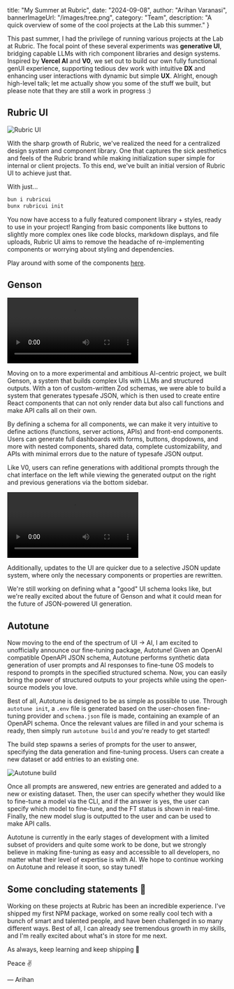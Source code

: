   title: "My Summer at Rubric",
  date: "2024-09-08",
  author: "Arihan Varanasi",
  bannerImageUrl: "/images/tree.png",
  category: "Team",
  description: "A quick overview of some of the cool projects at the Lab this summer."
}

This past summer, I had the privilege of running various projects at the Lab at Rubric. The focal point of these several experiments was **generative UI**, bridging capable LLMs with rich component libraries and design systems. Inspired by **Vercel AI** and **V0**, we set out to build our own fully functional genUI experience, supporting tedious dev work with intuitive **DX** and enhancing user interactions with dynamic but simple **UX**. Alright, enough high-level talk; let me actually show you some of the stuff we built, but please note that they are still a work in progress :)

## Rubric UI

![Rubric UI](/images/fib.png "The Codeblock component.") 

With the sharp growth of Rubric, we've realized the need for a centralized design system and component library. One that captures the sick aesthetics and feels of the Rubric brand while making initialization super simple for internal or client projects. To this end, we've built an initial version of Rubric UI to achieve just that.

With just...

```sh
bun i rubricui
bunx rubricui init
```

You now have access to a fully featured component library + styles, ready to use in your project! Ranging from basic components like buttons to slightly more complex ones like code blocks, markdown displays, and file uploads, Rubric UI aims to remove the headache of re-implementing components or worrying about styling and dependencies.

Play around with some of the components [here](https://rubricui.vercel.app/).

## Genson

![Genson demo](/images/genson.mp4 "A video demo we recorded for Genson.")

Moving on to a more experimental and ambitious AI-centric project, we built Genson, a system that builds complex UIs with LLMs and structured outputs. With a ton of custom-written Zod schemas, we were able to build a system that generates typesafe JSON, which is then used to create entire React components that can not only render data but also call functions and make API calls all on their own.

By defining a schema for all components, we can make it very intuitive to define actions (functions, server actions, APIs) and front-end components. Users can generate full dashboards with forms, buttons, dropdowns, and more with nested components, shared data, complete customizability, and APIs with minimal errors due to the nature of typesafe JSON output.

Like V0, users can refine generations with additional prompts through the chat interface on the left while viewing the generated output on the right and previous generations via the bottom sidebar.

![Genson dashboard](/images/genson2.mp4 "The Genson dashboard.")

Additionally, updates to the UI are quicker due to a selective JSON update system, where only the necessary components or properties are rewritten.

We're still working on defining what a "good" UI schema looks like, but we're really excited about the future of Genson and what it could mean for the future of JSON-powered UI generation.

## Autotune

Now moving to the end of the spectrum of UI → AI, I am excited to unofficially announce our fine-tuning package, Autotune! Given an OpenAI compatible OpenAPI JSON schema, Autotune performs synthetic data generation of user prompts and AI responses to fine-tune OS models to respond to prompts in the specified structured schema. Now, you can easily bring the power of structured outputs to your projects while using the open-source models you love.

Best of all, Autotune is designed to be as simple as possible to use. Through `autotune init`, a `.env` file is generated based on the user-chosen fine-tuning provider and `schema.json` file is made, containing an example of an OpenAPI schema. Once the relevant values are filled in and your schema is ready, then simply run `autotune build` and you're ready to get started!

The build step spawns a series of prompts for the user to answer, specifying the data generation and fine-tuning process. Users can create a new dataset or add entries to an existing one.

![Autotune build](/images/autotune.webp "The Autotune build step.")

Once all prompts are answered, new entries are generated and added to a new or existing dataset. Then, the user can specify whether they would like to fine-tune a model via the CLI, and if the answer is yes, the user can specify which model to fine-tune, and the FT status is shown in real-time. Finally, the new model slug is outputted to the user and can be used to make API calls.

Autotune is currently in the early stages of development with a limited subset of providers and quite some work to be done, but we strongly believe in making fine-tuning as easy and accessible to all developers, no matter what their level of expertise is with AI. We hope to continue working on Autotune and release it soon, so stay tuned!

## Some concluding statements 🫡

Working on these projects at Rubric has been an incredible experience. I've shipped my first NPM package, worked on some really cool tech with a bunch of smart and talented people, and have been challenged in so many different ways. Best of all, I can already see tremendous growth in my skills, and I'm really excited about what's in store for me next.

As always, keep learning and keep shipping 🚢

Peace ✌️

— Arihan